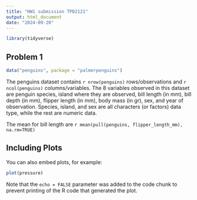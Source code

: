 ```yaml
---
title: "HW1 submission TPD2121"
output: html_document
date: "2024-09-20"
---
```


```r
library(tidyverse)
```

## Problem 1

```r
data("penguins", package = "palmerpenguins")
```

The penguins dataset contains `r nrow(penguins)` rows/observations and `r ncol(penguins)` columns/variables. The 8 variables observed in this dataset are penguin species, island where they are observed, bill length (in mm), bill depth (in mm), flipper length (in mm), body mass (in gr), sex, and year of observation. Species, island, and sex are all characters (or factors) data type, while the rest are numeric data. 

The mean for bill length are `r mean(pull(penguins, flipper_length_mm), na.rm=TRUE)`

## Including Plots

You can also embed plots, for example:

```r
plot(pressure)
```

Note that the `echo = FALSE` parameter was added to the code chunk to prevent printing of the R code that generated the plot.
